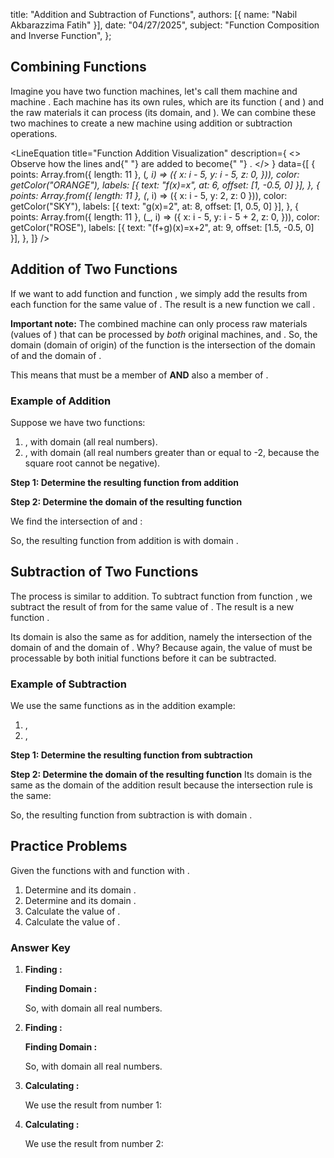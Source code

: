   title: "Addition and Subtraction of Functions",
  authors: [{ name: "Nabil Akbarazzima Fatih" }],
  date: "04/27/2025",
  subject: "Function Composition and Inverse Function",
};

## Combining Functions

Imagine you have two function machines, let's call them machine <InlineMath math="f" /> and machine <InlineMath math="g" />. Each machine has its own rules, which are its function (<InlineMath math="f(x)" /> and <InlineMath math="g(x)" />) and the raw materials it can process (its domain, <InlineMath math="D_f" /> and <InlineMath math="D_g" />). We can combine these two machines to create a new machine using addition or subtraction operations.

<LineEquation
  title="Function Addition Visualization"
  description={
    <>
      Observe how the lines <InlineMath math="f(x)=x" /> and{" "}
      <InlineMath math="g(x)=2" /> are added to become{" "}
      <InlineMath math="(f+g)(x)=x+2" />.
    </>
  }
  data={[
    {
      points: Array.from({ length: 11 }, (_, i) => ({
        x: i - 5,
        y: i - 5,
        z: 0,
      })),
      color: getColor("ORANGE"),
      labels: [{ text: "f(x)=x", at: 6, offset: [1, -0.5, 0] }],
    },
    {
      points: Array.from({ length: 11 }, (_, i) => ({ x: i - 5, y: 2, z: 0 })),
      color: getColor("SKY"),
      labels: [{ text: "g(x)=2", at: 8, offset: [1, 0.5, 0] }],
    },
    {
      points: Array.from({ length: 11 }, (_, i) => ({
        x: i - 5,
        y: i - 5 + 2,
        z: 0,
      })),
      color: getColor("ROSE"),
      labels: [{ text: "(f+g)(x)=x+2", at: 9, offset: [1.5, -0.5, 0] }],
    },
  ]}
/>

## Addition of Two Functions

If we want to add function <InlineMath math="f" /> and function <InlineMath math="g" />, we simply add the results from each function for the same value of <InlineMath math="x" />. The result is a new function we call <InlineMath math="(f+g)" />.

<BlockMath math="(f+g)(x) = f(x) + g(x)" />

**Important note:** The combined machine <InlineMath math="(f+g)" /> can only process raw materials (values of <InlineMath math="x" />) that can be processed by _both_ original machines, <InlineMath math="f" /> and <InlineMath math="g" />. So, the domain (domain of origin) of the function <InlineMath math="(f+g)" /> is the intersection of the domain of <InlineMath math="f" /> and the domain of <InlineMath math="g" />.

<BlockMath math="D_{f+g} = D_f \cap D_g" />

This means that <InlineMath math="x" /> must be a member of <InlineMath math="D_f" /> **AND** also a member of <InlineMath math="D_g" />.

### Example of Addition

Suppose we have two functions:

1.  <InlineMath math="f(x) = x^2" />, with domain <InlineMath math="D_f = \{x | x \in \mathbb{R}\}" /> (all
    real numbers).
2.  <InlineMath math="g(x) = \sqrt{x+2}" />, with domain <InlineMath math="D_g = \{x | x \ge -2, x \in \mathbb{R}\}" /> (all
    real numbers greater than or equal to -2, because the square root cannot be
    negative).

**Step 1: Determine the resulting function from addition**

<BlockMath math="(f+g)(x) = f(x) + g(x) = x^2 + \sqrt{x+2}" />

**Step 2: Determine the domain of the resulting function**

We find the intersection of <InlineMath math="D_f" /> and <InlineMath math="D_g" />:

<div className="flex flex-col gap-4">
  <BlockMath math="D_{f+g} = D_f \cap D_g = \{x | x \in \mathbb{R}\} \cap \{x | x \ge -2, x \in \mathbb{R}\}" />
  <BlockMath math="D_{f+g} = \{x | x \ge -2, x \in \mathbb{R}\}" />
</div>

So, the resulting function from addition is <InlineMath math="(f+g)(x) = x^2 + \sqrt{x+2}" /> with domain <InlineMath math="\{x | x \ge -2, x \in \mathbb{R}\}" />.

## Subtraction of Two Functions

The process is similar to addition. To subtract function <InlineMath math="g" /> from function <InlineMath math="f" />, we subtract the result of <InlineMath math="g(x)" /> from <InlineMath math="f(x)" /> for the same value of <InlineMath math="x" />. The result is a new function <InlineMath math="(f-g)" />.

<BlockMath math="(f-g)(x) = f(x) - g(x)" />

Its domain is also the same as for addition, namely the intersection of the domain of <InlineMath math="f" /> and the domain of <InlineMath math="g" />. Why? Because again, the value of <InlineMath math="x" /> must be processable by both initial functions before it can be subtracted.

<BlockMath math="D_{f-g} = D_f \cap D_g" />

### Example of Subtraction

We use the same functions as in the addition example:

1.  <InlineMath math="f(x) = x^2" />, <InlineMath math="D_f = \{x | x \in \mathbb{R}\}" />
2.  <InlineMath math="g(x) = \sqrt{x+2}" />, <InlineMath math="D_g = \{x | x \ge -2, x \in \mathbb{R}\}" />

**Step 1: Determine the resulting function from subtraction**

<BlockMath math="(f-g)(x) = f(x) - g(x) = x^2 - \sqrt{x+2}" />

**Step 2: Determine the domain of the resulting function**
Its domain is the same as the domain of the addition result because the intersection rule is the same:

<BlockMath math="D_{f-g} = D_f \cap D_g = \{x | x \ge -2, x \in \mathbb{R}\}" />

So, the resulting function from subtraction is <InlineMath math="(f-g)(x) = x^2 - \sqrt{x+2}" /> with domain <InlineMath math="\{x | x \ge -2, x \in \mathbb{R}\}" />.

## Practice Problems

Given the functions <InlineMath math="f(x) = 2x - 1" /> with <InlineMath math="D_f = \{x | x \in \mathbb{R}\}" /> and function <InlineMath math="g(x) = x^2 + 3" /> with <InlineMath math="D_g = \{x | x \in \mathbb{R}\}" />.

1.  Determine <InlineMath math="(f+g)(x)" /> and its domain <InlineMath math="D_{f+g}" />.
2.  Determine <InlineMath math="(f-g)(x)" /> and its domain <InlineMath math="D_{f-g}" />.
3.  Calculate the value of <InlineMath math="(f+g)(2)" />.
4.  Calculate the value of <InlineMath math="(f-g)(-1)" />.

### Answer Key

1.  **Finding <InlineMath math="(f+g)(x)" />:**

    <div className="flex flex-col gap-4">
      <BlockMath math="(f+g)(x) = f(x) + g(x)" />
      <BlockMath math="= (2x - 1) + (x^2 + 3)" />
      <BlockMath math="= x^2 + 2x + 2" />
    </div>

    **Finding Domain <InlineMath math="D_{f+g}" />:**

    <div className="flex flex-col gap-4">
      <BlockMath math="D_{f+g} = D_f \cap D_g" />
      <BlockMath math="= \{x | x \in \mathbb{R}\} \cap \{x | x \in \mathbb{R}\}" />
      <BlockMath math="= \{x | x \in \mathbb{R}\}" />
    </div>

    So, <InlineMath math="(f+g)(x) = x^2 + 2x + 2" /> with domain all real numbers.

2.  **Finding <InlineMath math="(f-g)(x)" />:**

    <div className="flex flex-col gap-4">
      <BlockMath math="(f-g)(x) = f(x) - g(x)" />
      <BlockMath math="= (2x - 1) - (x^2 + 3)" />
      <BlockMath math="= 2x - 1 - x^2 - 3" />
      <BlockMath math="= -x^2 + 2x - 4" />
    </div>

    **Finding Domain <InlineMath math="D_{f-g}" />:**

    <div className="flex flex-col gap-4">
      <BlockMath math="D_{f-g} = D_f \cap D_g" />
      <BlockMath math="= \{x | x \in \mathbb{R}\} \cap \{x | x \in \mathbb{R}\}" />
      <BlockMath math="= \{x | x \in \mathbb{R}\}" />
    </div>

    So, <InlineMath math="(f-g)(x) = -x^2 + 2x - 4" /> with domain all real numbers.

3.  **Calculating <InlineMath math="(f+g)(2)" />:**

    We use the result from number 1: <InlineMath math="(f+g)(x) = x^2 + 2x + 2" />

    <div className="flex flex-col gap-4">
      <BlockMath math="(f+g)(2) = (2)^2 + 2(2) + 2" />
      <BlockMath math="= 4 + 4 + 2" />
      <BlockMath math="= 10" />
    </div>

4.  **Calculating <InlineMath math="(f-g)(-1)" />:**

    We use the result from number 2: <InlineMath math="(f-g)(x) = -x^2 + 2x - 4" />

    <div className="flex flex-col gap-4">
      <BlockMath math="(f-g)(-1) = -(-1)^2 + 2(-1) - 4" />
      <BlockMath math="= -(1) - 2 - 4" />
      <BlockMath math="= -7" />
    </div>
